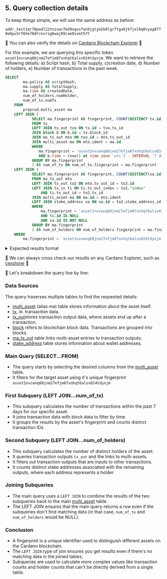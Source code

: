 
## 5. Query collection details

To keep things simple, we will use the same address as before: 

`addr_test1qr70pedl22tnzswcfm39nqvsfan9jgtym2k0lgrftga8j67jel8q0vyag8770e8pu3rf6he70dtrexrsg6waj09cae0svmt57t`

🔎 You can also verify the details on [Cardano Blockchain Explorer](https://preprod.beta.explorer.cardano.org/en/address/addr_test1qr70pedl22tnzswcfm39nqvsfan9jgtym2k0lgrftga8j67jel8q0vyag8770e8pu3rf6he70dtrexrsg6waj09cae0svmt57t) 🎯

For this example, we are querying this specific token `asset1nvcwnq60jnm27efjm87xnhqt6alsv024tdyxjm`. We want to retrieve the following details: a) Script hash, b) Total supply, c)creation date, d) Number of holders, e) Number of transactions in the past week.

```sql
SELECT
		ma.policy AS scriptHash,
		ma.supply AS totalSupply,
		ma.time AS createdDate,
		num_of_holders.numHolder,
		num_of_tx.numTx
	FROM
		preprod.multi_asset ma
	LEFT JOIN (
			SELECT ma.fingerprint AS fingerprint, COUNT(DISTINCT tx.id) AS numTx
			FROM tx
			LEFT JOIN tx_out txo ON tx.id = txo.tx_id 
			JOIN block b ON b.id = tx.block_id 
			JOIN ma_tx_out mto ON txo.id = mto.tx_out_id
			JOIN multi_asset ma ON mto.ident = ma.id
			WHERE
			   ma.fingerprint = 'asset1nvcwnq60jnm27efjm87xnhqt6alsv024tdyxjm'
			   AND b.time > (now() at time zone 'utc') - INTERVAL '7 days'
			GROUP BY ma.fingerprint
			) AS num_of_tx ON num_of_tx.fingerprint = ma.fingerprint
	LEFT JOIN (
			SELECT ma.fingerprint AS fingerprint, COUNT(DISTINCT(sa.id)) AS numHolder
			FROM ma_tx_out mto
			LEFT JOIN tx_out to2 ON mto.tx_out_id = to2.id
			LEFT JOIN tx_in ti ON ti.tx_out_index = to2."index"
				AND ti.tx_out_id = to2.tx_id
			JOIN multi_asset ma ON ma.id = mto.ident
			LEFT JOIN stake_address sa ON sa.id = to2.stake_address_id
			WHERE
				ma.fingerprint = 'asset1nvcwnq60jnm27efjm87xnhqt6alsv024tdyxjm'
				AND ti.id IS NULL
				AND sa.id IS NOT NULL
			GROUP BY ma.fingerprint
			) AS num_of_holders ON num_of_holders.fingerprint = ma.fingerprint
	WHERE
		ma.fingerprint = 'asset1nvcwnq60jnm27efjm87xnhqt6alsv024tdyxjm'
```

<details>
<summary>
Expected results format
</summary>

```sql

     scripthash                                          |      totalsupply       |        createddate |datum_hash | numtx
---------------------------------------------------------+------------------------+--------------------+-----------+------- 
698a6ea0ca99f315034072af31eaac6ec11fe8558d3f48e9775aab9d | 45,000,000,000,000,000 | 2022-12-12 18:28:01|  1,046    |  33           
    
(1 rows)
```

</details>

🔎 We can always cross check our results on any Cardano Explorer, such as [cexplorer](https://preprod.cexplorer.io/policy/698a6ea0ca99f315034072af31eaac6ec11fe8558d3f48e9775aab9d#data) 🎯

🧐 Let's breakdown the query line by line:

<Steps>

### Data Sources

The query traverses multiple tables to find the requested details:

-  [multi_asset](https://github.com/cardano-foundation/cf-ledger-sync/blob/main/docs/pages/schema.md#multi_asset) (alias ma) table stores information about the asset itself.
-  [tx](https://github.com/cardano-foundation/cf-ledger-sync/blob/main/docs/pages/schema.md#tx), ie. transaction data.
-  [tx_out](https://github.com/cardano-foundation/cf-ledger-sync/blob/main/docs/pages/schema.md#tx_out)stores transaction output data, where assets end up after a transaction.
-  [block](https://github.com/cardano-foundation/cf-ledger-sync/blob/main/docs/pages/schema.md#block) refers to blockchain block data. Transactions are grouped into blocks.
-  [ma_tx_out](https://github.com/cardano-foundation/cf-ledger-sync/blob/main/docs/pages/schema.md#ma_tx_out) table links multi-asset entries to transaction outputs.
-  [stake_address](https://github.com/cardano-foundation/cf-ledger-sync/blob/main/docs/pages/schema.md#stake_address) table stores information about wallet addresses.

### Main Query (SELECT...FROM)

- The query starts by selecting the desired columns from the [multi_asset](https://github.com/cardano-foundation/cf-ledger-sync/blob/main/docs/pages/schema.md#multi_asset) table.
- It filters for the target asset using it's unique fingerprint `asset1nvcwnq60jnm27efjm87xnhqt6alsv024tdyxjm`

### First Subquery (LEFT JOIN...num_of_tx)

- This subquery calculates the number of transactions within the past 7 days for our specific asset.
- It joins transaction data with block data to filter by time.
- It groups the results by the asset's fingerprint and counts distinct transaction IDs.

### Second Subquery (LEFT JOIN...num_of_holders)

- This subquery calculates the number of distinct holders of the asset.
- It queries transaction outputs `tx_out` and the links to multi-assets.
- It filters out transaction outputs that are inputs to other transactions.
- It counts distinct stake addresses associated with the remaining outputs, where each address represents a holder.

### Joining Subqueries

- The main query uses a `LEFT JOIN` to combine the results of the two subqueries back to the main [multi_asset](https://github.com/cardano-foundation/cf-ledger-sync/blob/main/docs/pages/schema.md#multi_asset) table.
- The LEFT JOIN ensures that the main query returns a row even if the subqueries don't find matching data (in that case, `num_of_tx` and `num_of_holders` would be NULL).

### Conclusion

- A fingerprint is a unique identifier used to distinguish different assets on the Cardano blockchain.
- The `LEFT JOIN` type of join ensures you get results even if there's no matching data in the joined tables.
- Subqueries are used to calculate more complex values like transaction counts and holder counts that can't be directly derived from a single table.

</Steps>
